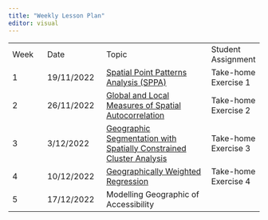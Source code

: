 ```yaml
---
title: "Weekly Lesson Plan"
editor: visual
---
```


|      |            |                                                                     |                      |
|------------|-------------------|------------------------------------------|--|
| Week | Date       | Topic                                                               | Student Assignment   |
| 1    | 19/11/2022 | [Spatial Point Patterns Analysis (SPPA)](outline/lesson1_outline.html)| Take-home Exercise 1 |
| 2    | 26/11/2022 | [Global and Local Measures of Spatial Autocorrelation](outline/Lesson2_outline.html)| Take-home Exercise 2 |
| 3    | 3/12/2022  | [Geographic Segmentation with Spatially Constrained Cluster Analysis](outline/Lesson3_outline.html) | Take-home Exercise 3 |
| 4    | 10/12/2022 | [Geographically Weighted Regression]() | Take-home Exercise 4 |
| 5    | 17/12/2022 | Modelling Geographic of Accessibility                               |                      |
